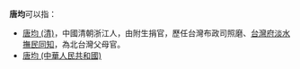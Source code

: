 '''唐均'''可以指：
* [[唐均_(清)|唐均 (清)]]，中國清朝浙江人，由附生捐官，歷任台灣布政司照磨、[[台灣府淡水撫民同知|台灣府淡水撫民同知]]，為北台灣父母官。
* [[唐均_(中華人民共和國)|唐均 (中華人民共和國)]]
{{消歧义|Cat=二字唐姓人名消歧義}}